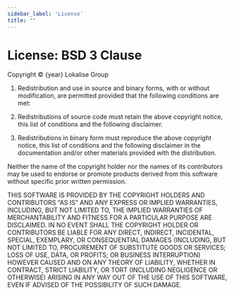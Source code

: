 ```yaml
---
sidebar_label: 'License'
title: ""
---
```



# License: BSD 3 Clause

<p>Copyright © {year} Lokalise Group</p>

1. Redistribution and use in source and binary forms, with or without modification, are permitted provided that the following conditions are met:


2. Redistributions of source code must retain the above copyright notice, this list of conditions and the following disclaimer.


3. Redistributions in binary form must reproduce the above copyright notice, this list of conditions and the following disclaimer in the documentation and/or other materials provided with the distribution.

Neither the name of the copyright holder nor the names of its contributors may be used to endorse or promote products derived from this software without specific prior written permission.

THIS SOFTWARE IS PROVIDED BY THE COPYRIGHT HOLDERS AND CONTRIBUTORS “AS IS” AND ANY EXPRESS OR IMPLIED WARRANTIES,
INCLUDING, BUT NOT LIMITED TO, THE IMPLIED WARRANTIES OF MERCHANTABILITY AND FITNESS
FOR A PARTICULAR PURPOSE ARE DISCLAIMED.
IN NO EVENT SHALL THE COPYRIGHT HOLDER OR CONTRIBUTORS BE LIABLE FOR ANY DIRECT, INDIRECT, INCIDENTAL, SPECIAL, EXEMPLARY,
OR CONSEQUENTIAL DAMAGES (INCLUDING, BUT NOT LIMITED TO, PROCUREMENT OF SUBSTITUTE GOODS OR SERVICES; LOSS OF USE, DATA,
OR PROFITS; OR BUSINESS INTERRUPTION) HOWEVER CAUSED AND ON ANY THEORY OF LIABILITY, WHETHER IN CONTRACT, STRICT LIABILITY,
OR TORT (INCLUDING NEGLIGENCE OR OTHERWISE) ARISING IN ANY WAY OUT OF THE USE OF THIS SOFTWARE, EVEN
IF ADVISED OF THE POSSIBILITY OF SUCH DAMAGE.